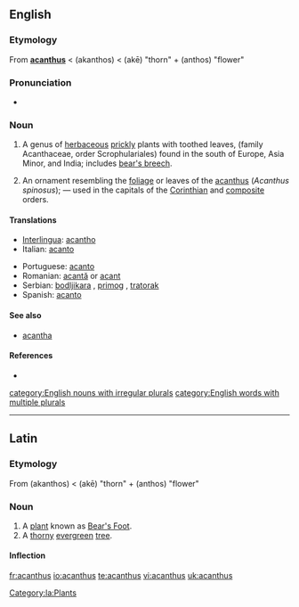 ==English==

===Etymology===
From {{L.}} '''[[acanthus#Latin|acanthus]]''' < {{AGr.}} '''{{polytonic|[[ἄκανθος]]}}''' (akanthos) < '''{{polytonic|[[ἀκή]]}}''' (akē) "thorn" + '''{{polytonic|[[ἄνθος]]}}''' (anthos) "flower"

===Pronunciation===
*{{IPA|/əˈkænθəs/}}

===Noun===
{{en-noun|pl=acanthuses|pl2=acanthi}}

# {{botany}} A genus of [[herbaceous]] [[prickly]] plants with toothed leaves, (family Acanthaceae, order Scrophulariales) found in the south of Europe, Asia Minor, and India; includes [[bear's breech]].
# {{architecture}} An ornament resembling the [[foliage]] or leaves of the [[acanthus]] (''Acanthus spinosus''); &mdash; used in the capitals of the [[Corinthian]] and [[composite]] orders.

====Translations====
{{trans-top|acanthus}}
*[[Interlingua]]: [[acantho]]
*Italian: [[acanto]]
{{trans-mid}}
*Portuguese: [[acanto]] {{m}}
*Romanian: [[acantă]] {{f}} or [[acant]]
*Serbian: [[bodljikara]] {{f}}, [[primog]] {{m}}, [[tratorak]] {{m}}
*Spanish: [[acanto]]
{{trans-bottom}}

====See also====
*[[acantha]]

====References====
*{{R:Webster 1913}}

[[category:English nouns with irregular plurals]]
[[category:English words with multiple plurals]]

----

==Latin==

===Etymology===
From {{AGr.|la}} '''{{polytonic|[[ἄκανθος]]}}''' (akanthos) < '''{{polytonic|[[ἀκή]]}}''' (akē) "thorn" + '''{{polytonic|[[ἄνθος]]}}''' (anthos) "flower"

===Noun===
{{la-noun|acanthus|acanthi|acanthī|m|second}}

# A [[plant]] known as [[w:en:Bear's Foot|Bear's Foot]].
# A [[thorny]] [[evergreen]] [[tree]].

====Inflection====
{{la-decl-2nd|acanth}}

[[Category:la:Plants]]

[[fr:acanthus]]
[[io:acanthus]]
[[te:acanthus]]
[[vi:acanthus]]
[[uk:acanthus]]